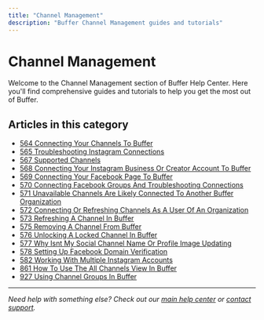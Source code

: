 ```yaml
---
title: "Channel Management"
description: "Buffer Channel Management guides and tutorials"
---
```


# Channel Management

Welcome to the Channel Management section of Buffer Help Center. Here you'll find comprehensive guides and tutorials to help you get the most out of Buffer.

## Articles in this category

- [564 Connecting Your Channels To Buffer](564-connecting-your-channels-to-buffer)
- [565 Troubleshooting Instagram Connections](565-troubleshooting-instagram-connections)
- [567 Supported Channels](567-supported-channels)
- [568 Connecting Your Instagram Business Or Creator Account To Buffer](568-connecting-your-instagram-business-or-creator-account-to-buffer)
- [569 Connecting Your Facebook Page To Buffer](569-connecting-your-facebook-page-to-buffer)
- [570 Connecting Facebook Groups And Troubleshooting Connections](570-connecting-facebook-groups-and-troubleshooting-connections)
- [571 Unavailable Channels Are Likely Connected To Another Buffer Organization](571-unavailable-channels-are-likely-connected-to-another-buffer-organization)
- [572 Connecting Or Refreshing Channels As A User Of An Organization](572-connecting-or-refreshing-channels-as-a-user-of-an-organization)
- [573 Refreshing A Channel In Buffer](573-refreshing-a-channel-in-buffer)
- [575 Removing A Channel From Buffer](575-removing-a-channel-from-buffer)
- [576 Unlocking A Locked Channel In Buffer](576-unlocking-a-locked-channel-in-buffer)
- [577 Why Isnt My Social Channel Name Or Profile Image Updating](577-why-isnt-my-social-channel-name-or-profile-image-updating)
- [578 Setting Up Facebook Domain Verification](578-setting-up-facebook-domain-verification)
- [582 Working With Multiple Instagram Accounts](582-working-with-multiple-instagram-accounts)
- [861 How To Use The All Channels View In Buffer](861-how-to-use-the-all-channels-view-in-buffer)
- [927 Using Channel Groups In Buffer](927-using-channel-groups-in-buffer)

---

*Need help with something else? Check out our [main help center](/en/help-center) or [contact support](mailto:hello@buffer.com).*
